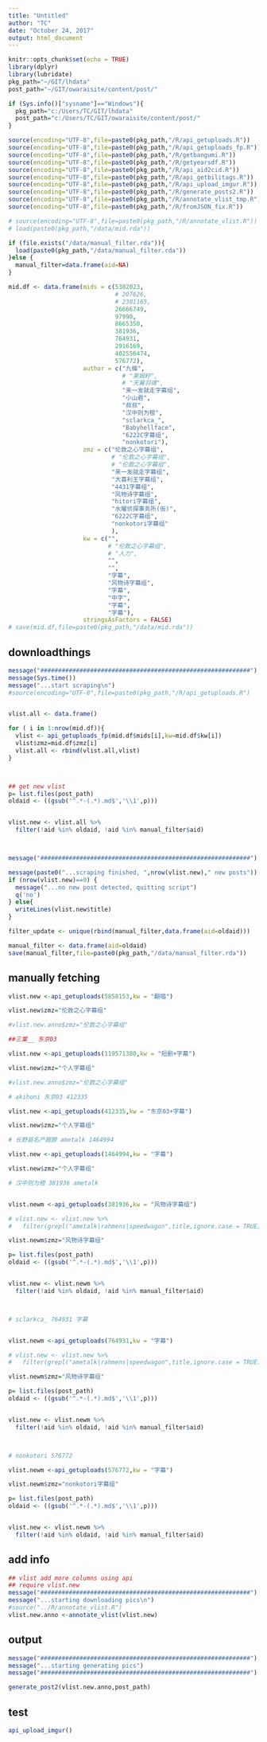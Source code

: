 ```yaml
---
title: "Untitled"
author: "TC"
date: "October 24, 2017"
output: html_document
---
```


```r
knitr::opts_chunk$set(echo = TRUE)
library(dplyr)
library(lubridate)
pkg_path="~/GIT/lhdata"
post_path="~/GIT/owaraisite/content/post/"

if (Sys.info()["sysname"]=="Windows"){
  pkg_path="c:/Users/TC/GIT/lhdata"
  post_path="c:/Users/TC/GIT/owaraisite/content/post/"
}

source(encoding="UTF-8",file=paste0(pkg_path,"/R/api_getuploads.R"))
source(encoding="UTF-8",file=paste0(pkg_path,"/R/api_getuploads_fp.R"))
source(encoding="UTF-8",file=paste0(pkg_path,"/R/getbangumi.R"))
source(encoding="UTF-8",file=paste0(pkg_path,"/R/getyearsdf.R"))
source(encoding="UTF-8",file=paste0(pkg_path,"/R/api_aid2cid.R"))
source(encoding="UTF-8",file=paste0(pkg_path,"/R/api_getbilitags.R"))
source(encoding="UTF-8",file=paste0(pkg_path,"/R/api_upload_imgur.R"))
source(encoding="UTF-8",file=paste0(pkg_path,"/R/generate_posts2.R"))
source(encoding="UTF-8",file=paste0(pkg_path,"/R/annotate_vlist_tmp.R"))
source(encoding="UTF-8",file=paste0(pkg_path,"/R/fromJSON_fix.R"))

# source(encoding="UTF-8",file=paste0(pkg_path,"/R/annotate_vlist.R"))
# load(paste0(pkg_path,"/data/mid.rda"))

if (file.exists("/data/manual_filter.rda")){
  load(paste0(pkg_path,"/data/manual_filter.rda"))
}else {
  manual_filter=data.frame(aid=NA)
}
```




```r



mid.df <- data.frame(mids = c(5382023,
                              # 207626,
                              # 2301165,
                              26666749,
                              97990,
                              8665350,
                              381936,
                              764931,
                              2916169,
                              402556474,
                              576772),
                     author = c("九條",
                                # "莱姆籽",
                                # "天翼羽魂",
                                "来一发就走字幕组",
                                "小山君",
                                "叔叔",
                                "汉中则为橙",
                                "sclarkca_",
                                "Babyhellface",
                                "6222C字幕组",
                                "nonkotori"),
                     zmz = c("伦敦之心字幕组",
                             # "伦敦之心字幕组",
                             # "伦敦之心字幕组",
                             "来一发就走字幕组",
                             "大喜利王字幕组",
                             "4431字幕组",
                             "风物诗字幕组",
                             "hitori字幕组",
                             "水曜侦探事务所(仮)",
                             "6222C字幕组",
                             "nonkotori字幕组"
                             ),
                     kw = c("",
                            # "伦敦之心字幕组",
                            # "人力",
                            "",
                            "",
                            "字幕",
                            "风物诗字幕组",
                            "字幕",
                            "中字",
                            "字幕",
                            "字幕"),
                     stringsAsFactors = FALSE)
# save(mid.df,file=paste0(pkg_path,"/data/mid.rda"))

```




## downloadthings

```r
message("###########################################################")
message(Sys.time())
message("...start scraping\n")
#source(encoding="UTF-8",file=paste0(pkg_path,"/R/api_getuploads.R")


vlist.all <- data.frame()

for ( i in 1:nrow(mid.df)){
  vlist <- api_getuploads_fp(mid.df$mids[i],kw=mid.df$kw[i])
  vlist$zmz=mid.df$zmz[i]
  vlist.all <- rbind(vlist.all,vlist)
}



## get new vlist
p= list.files(post_path)
oldaid <- ((gsub('^.*-(.*).md$','\\1',p)))


vlist.new <- vlist.all %>% 
  filter(!aid %in% oldaid, !aid %in% manual_filter$aid)



message("###########################################################")

message(paste0("...scraping finished, ",nrow(vlist.new)," new posts"))
if (nrow(vlist.new)==0) {
  message("...no new post detected, quitting script")
  q('no')
} else{
  writeLines(vlist.new$title)
}

```


```r
filter_update <- unique(rbind(manual_filter,data.frame(aid=oldaid)))

manual_filter <- data.frame(aid=oldaid)
save(manual_filter,file=paste0(pkg_path,"/data/manual_filter.rda"))
```

## manually fetching


```r
vlist.new <-api_getuploads(5858153,kw = "翻唱")

vlist.new$zmz="伦敦之心字幕组"

#vlist.new.anno$zmz="伦敦之心字幕组"
```


```r
##三葉__ 东京03

vlist.new <-api_getuploads(119571380,kw = "短剧+字幕")

vlist.new$zmz="个人字幕组"

#vlist.new.anno$zmz="伦敦之心字幕组"
```

```r
# akihoni 东京03 412335

vlist.new <-api_getuploads(412335,kw = "东京03+字幕")

vlist.new$zmz="个人字幕组"


```

```r
# 长野县名产翅膀 ametalk 1464994

vlist.new <-api_getuploads(1464994,kw = "字幕")

vlist.new$zmz="个人字幕组"

```



```r
# 汉中则为橙 381936 ametalk 


vlist.newm <-api_getuploads(381936,kw = "风物诗字幕组")

# vlist.new <- vlist.new %>%
#   filter(grepl("ametalk|rahmens|speedwagon",title,ignore.case = TRUE))

vlist.newm$zmz="风物诗字幕组"

p= list.files(post_path)
oldaid <- ((gsub('^.*-(.*).md$','\\1',p)))


vlist.new <- vlist.newm %>% 
  filter(!aid %in% oldaid, !aid %in% manual_filter$aid)




```

```r
# sclarkca_ 764931 字幕 


vlist.newm <-api_getuploads(764931,kw = "字幕")

# vlist.new <- vlist.new %>%
#   filter(grepl("ametalk|rahmens|speedwagon",title,ignore.case = TRUE))

vlist.newm$zmz="风物诗字幕组"

p= list.files(post_path)
oldaid <- ((gsub('^.*-(.*).md$','\\1',p)))


vlist.new <- vlist.newm %>% 
  filter(!aid %in% oldaid, !aid %in% manual_filter$aid)




```


```r
# nonkotori 576772

vlist.newm <-api_getuploads(576772,kw = "字幕")

vlist.newm$zmz="nonkotori字幕组"

p= list.files(post_path)
oldaid <- ((gsub('^.*-(.*).md$','\\1',p)))


vlist.new <- vlist.newm %>% 
  filter(!aid %in% oldaid, !aid %in% manual_filter$aid)

```


## add info

```r
## vlist add more columns using api
## require vlist.new
message("###########################################################")
message("...starting downloading pics\n")
#source("../R/annotate_vlist.R")
vlist.new.anno <-annotate_vlist(vlist.new)

```

## output

```r
message("###########################################################")
message("...starting generating pics")
message("###########################################################")

generate_post2(vlist.new.anno,post_path)
```




## test

```r
api_upload_imgur()
```

